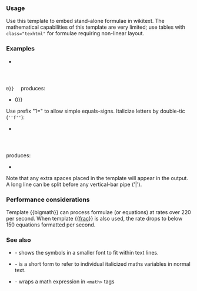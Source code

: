 {{缺乏中文说明}}
{{Documentation subpage}}
<!-- PLEASE ADD CATEGORIES AND INTERWIKIS AT THE BOTTOM OF THIS PAGE -->

=== Usage ===
Use this template to embed stand-alone formulae in wikitext.  The mathematical capabilities of this template are very limited; use tables with <code>class="texhtml"</code> for formulae requiring non-linear layout.

=== Examples ===
* <code><nowiki>
{{bigmath|{{frac|&amp;part;&amp;sup2;<VAR >f</VAR >|&amp;part;<VAR >r</VAR >&amp;sup2;}} + {{frac|&amp;part;<VAR >f</VAR >|<VAR >r</VAR > &amp;part;<VAR >r</VAR >}} + {{frac|&amp;part;&amp;sup2;<VAR >f</VAR >|<VAR >r</VAR >&amp;sup2;&amp;part;&amp;sup2;<VAR >&amp;theta;</VAR >}} {{=}} 0}}
</nowiki> </code>
produces:

* {{bigmath|{{frac|&part;&sup2;<VAR >f</VAR >|&part;<VAR >r</VAR >&sup2;}} + {{frac|&part;<VAR >f</VAR >|<VAR >r</VAR > &part;<VAR >r</VAR >}} + {{frac|&part;&sup2;<VAR >f</VAR >|<VAR >r</VAR >&sup2;&part;&sup2;<VAR >&theta;</VAR >}} {{=}} 0}}

Use prefix "1=" to allow simple equals-signs. Italicize letters by double-tic (<code><nowiki>''f''</nowiki></code>):
* <code><nowiki>
{{bigmath|1={{frac|&amp;part;&amp;sup2; ''f''|&amp;part;''r''&amp;sup2;}} + {{frac</nowiki><br><nowiki>|&amp;part;''f''|''r'' &amp;part;''r''}} = 0}}
</nowiki></code>
produces:

* {{bigmath|1={{frac|&part;&sup2; ''f''|&part;''r''&sup2;}} + {{frac
|&part;''f''|''r'' &part;''r''}} = 0}}

Note that any extra spaces placed in the template will appear in the output. A long line can be split before any vertical-bar pipe ('|').

=== Performance considerations ===
Template {<nowiki/>{bigmath}} can process formulae (or equations) at rates over 220 per second. When template {{[[Template:frac|frac]]}} is also used, the rate drops to below 150 equations formatted per second.

=== See also ===
* {{tl|math}} - shows the symbols in a smaller font to fit within text lines.
* {{tl|mvar}} - is a short form to refer to individual italicized maths variables in normal text.
* {{tl|tmath}} - wraps a [[TeX|{{TeX}}]] math expression in <tt><nowiki><math></nowiki></tt> tags

<includeonly>
<!-- CATEGORIES AND INTERWIKIS HERE, THANKS -->
[[Category:数学格式模板|{{PAGENAME}}]]
</includeonly>
